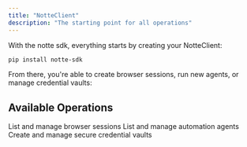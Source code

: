 ```yaml
---
title: "NotteClient"
description: "The starting point for all operations"
---
```


With the notte sdk, everything starts by creating your NotteClient:

```bash
pip install notte-sdk
```

<Client/>

From there, you're able to create browser sessions, run new agents, or manage credential vaults:

## Available Operations

<CardGroup cols={3}>
  <Card
    title="Sessions"
    icon="browser"
    href="./manual/session"
  >
    List and manage browser sessions
  </Card>
  <Card
    title="Agents"
    icon="robot"
    href="./manual/agent"
  >
    List and manage automation agents
  </Card>
  <Card
    title="Vaults"
    icon="lock"
    href="./manual/vault"
  >
    Create and manage secure credential vaults
  </Card>
</CardGroup>
